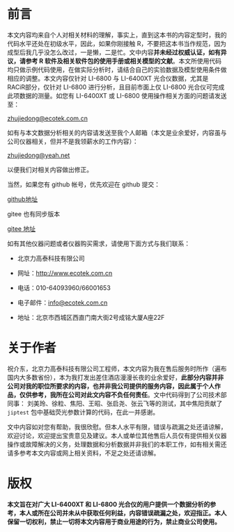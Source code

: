 \frontmatter

# 前言 {- #frontmatter}

本文内容均来自个人对相关材料的理解，事实上，直到这本书的内容定型时，我的代码水平还处在初级水平，因此，如果你刚接触 R，不要把这本书当作规范，因为成型后我几乎没怎么改过，一是懒，二是忙。文中内容**并未经过权威认证，如有异议，请参考 R 软件及相关软件包的使用手册或相关模型的文献**。本文所使用代码均只做示例代码使用，在做实际分析时，请结合自己的实验数据及模型使用条件做相应的调整。本文内容仅针对
LI-6800 与 LI-6400XT 光合仪数据，尤其是 RACiR\texttrademark 部分，仅针对 LI-6800
进行分析，且目前市面上仅 LI-6800 光合仪可完成此项数据的测量。如您有 LI-6400XT 或 LI-6800 使用操作相关方面的问题请发送至：

[zhujiedong@ecotek.com.cn](zhujiedong@ecotek.com.cn)

如有与本文数据分析相关的内容请发送至我个人邮箱（本文是业余爱好，内容虽与公司仪器相关，但并不是我领薪水的工作内容）：

[zhujiedong@yeah.net](zhujiedong@yeah.net)

以便我们对相关内容做出修正。

当然，如果您有 github 帐号，优先欢迎在 github 提交：

[github地址](https://github.com/zhujiedong/photoanalysis)

gitee 也有同步版本

[gitee 地址](http://zhu_jie_dong.gitee.io/photoanalysis/)

如有其他仪器问题或者仪器购买需求，请使用下面方式与我们联系：

* 北京力高泰科技有限公司 

* 网址：[http://www.ecotek.com.cn](http://www.ecotek.com.cn)

* 电话：010-64093960/66001653

* 电子邮件：[info@ecotek.com.cn](info@ecotek.com.cn)

* 地址：北京市西城区西直门南大街2号成铭大厦A座22F


# 关于作者 {- #author}

祝介东，北京力高泰科技有限公司工程师，本文内容为我在售后服务时所作（遍布国内大多数省份），本为我打发出差住酒店漫漫长夜的业余爱好，**此部分内容并非公司对我的职位所要求的内容，也并非我公司提供的服务内容，因此属于个人作品，仅供参考，我所在公司对此文内容不负任何责任**。文中代码得到了公司技术部同事： 刘美玲、徐粒、焦阳、王昭、张启尧、张云飞等的测试，其中焦阳贡献了 `jiptest` 包中基础荧光参数计算的代码，在此一并感谢。

文中内容如对您有帮助，我很欣慰。但本人水平有限，错误与疏漏之处还请谅解，欢迎讨论，欢迎提出宝贵意见及建议。本人或单位其他售后人员仅有提供相关仪器操作或故障解决的义务，处理数据和分析数据并非我们的本职工作，如有相关需还请多参考本文内容或网上相关资料，不足之处还请谅解。

# 版权 {- #copyright}

**本文旨在对广大 LI-6400XT 和 LI-6800 光合仪的用户提供一个数据分析的参考，本人或所在公司并未从中获取任何利益，内容错误疏漏之处，欢迎指正。本人保留一切权利，禁止一切将本文内容用于商业用途的行为，禁止商业公司使用。**

\cleardoublepage
